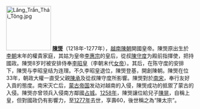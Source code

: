 [[File:Lăng_Trần_Thái_Tông.jpg|120px]]
'''[[陳煚|陳煚]]'''（1218年-1277年），[[越南陳朝|越南陳朝]]開國皇帝。陳煚原出生於[[越南李朝|李朝]]末年的權貴家庭，其姑为皇帝[[李惠宗|李惠宗]]的皇后，從叔[[陳守度|陳守度]]为殿前指揮使，把持國政。陳煚8岁时被安排侍奉[[李昭皇|李昭皇]]（李朝末代[[女帝|女帝]]）。其后，在陈守度的安排下，陳煚与李昭皇结为连理。不久李昭皇退位，陳煚登基，開創陳朝。陳煚在位33年，朝政大權一直受父親[[陳承|陳承]]及從叔陳守度所影響。陳煚對於[[南宋|南宋]]，奉行友好入貢的態度。南宋灭亡后，[[蒙古帝国|蒙古帝国]]发动对越南的入侵，陳煚成功的抵禦了蒙古的入侵。陳煚亦曾领兵入侵南方鄰國[[占城|占城]]。[[1258年|1258年]]，陳煚讓位給兒子[[陳晃|陳晃]]，自稱上皇，但對國政仍有影響力，至[[1277年|1277年]]去世，享壽60，後世稱之為“陳太宗”。